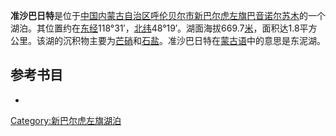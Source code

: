 '''准沙巴日特'''是位于[[中国|中国]][[内蒙古自治区|内蒙古自治区]][[呼伦贝尔市|呼伦贝尔市]][[新巴尔虎左旗|新巴尔虎左旗]][[巴音诺尔苏木|巴音诺尔苏木]]的一个湖泊。其位置约在[[东经|东经]]118°31′，[[北纬|北纬]]48°19′。湖面海拔669.7[[米_(單位)|米]]，面积达1.8平方公里。该湖的沉积物主要为[[芒硝|芒硝]]和[[石盐|石盐]]。准沙巴日特在[[蒙古语|蒙古语]]中的意思是东泥湖。
== 参考书目 ==
*{{cite book|author=牧寒 |title=《内蒙古湖泊》 |year=2003 |publisher=内蒙古人民出版社 |isbn=9787204039883  }}
{{模板:呼伦贝尔市湖泊}}
{{内蒙古小作品}}

[[Category:新巴尔虎左旗湖泊|Category:新巴尔虎左旗湖泊]]